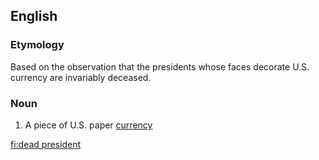 ==English==

===Etymology===
Based on the observation that the presidents whose faces decorate U.S. currency are invariably deceased.

===Noun===
{{en-noun|head=[[dead]] [[president]]}}

# {{label|en|US|slang}} A piece of U.S. paper [[currency]]

[[fi:dead president]]